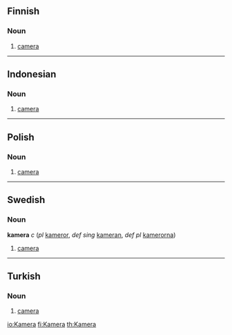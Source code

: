 ==Finnish==
===Noun===
#[[camera]]
----
==Indonesian==
===Noun===
#[[camera]]
----
==Polish==
===Noun===
#[[camera]]
----
==Swedish==
===Noun===
'''kamera''' ''c'' (''pl'' [[kameror]], ''def sing'' [[kameran]], ''def pl'' [[kamerorna]])
#[[camera]]
----
==Turkish==
===Noun===
#[[camera]]

[[io:Kamera]]
[[fi:Kamera]]
[[th:Kamera]]